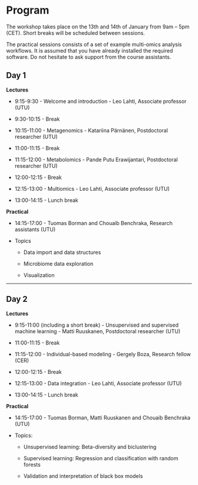 
# Program

The workshop takes place on the 13th and 14th of January from 9am – 5pm
(CET). Short breaks will be scheduled between sessions.

The practical sessions consists of a set of example
multi-omics analysis workflows. It is assumed that you
have already installed the required software. Do not hesitate to ask
support from the course assistants.

## Day 1

**Lectures**

 * 9:15-9:30 - Welcome and introduction - Leo Lahti, Associate professor (UTU)

 * 9:30-10:15 - Break

 * 10:15-11:00 - Metagenomics - Katariina Pärnänen, Postdoctoral researcher (UTU)
 
 * 11:00-11:15 - Break
 
 * 11:15-12:00 - Metabolomics - Pande Putu Erawijantari, Postdoctoral researcher (UTU)
 
 * 12:00-12:15 - Break
 
 * 12:15-13:00 - Multiomics - Leo Lahti, Associate professor (UTU)
 
 * 13:00-14:15 - Lunch break

**Practical**

 * 14:15-17:00 - Tuomas Borman and Chouaib Benchraka, Research assistants (UTU)

 * Topics
     
	 * Data import and data structures
	 
	 * Microbiome data exploration 
	 
	 * Visualization
 
 ----------------------------------------------------------------

## Day 2

**Lectures**

 * 9:15-11:00 (including a short break) - Unsupervised and supervised machine learning - Matti Ruuskanen, Postdoctoral researcher (UTU)
 
 * 11:00-11:15 - Break
 
 * 11:15-12:00 - Individual-based modeling - Gergely Boza, Research fellow (CER)
 
 * 12:00-12:15 - Break
 
 * 12:15-13:00 - Data integration - Leo Lahti, Associate professor (UTU)
 
 * 13:00-14:15 - Lunch break

**Practical**

 * 14:15-17:00 - Tuomas Borman, Matti Ruuskanen and Chouaib Benchraka (UTU)

 * Topics: 

   * Unsupervised learning: Beta-diversity and biclustering
 
   * Supervised learning: Regression and classification with random forests
 
   * Validation and interpretation of black box models
